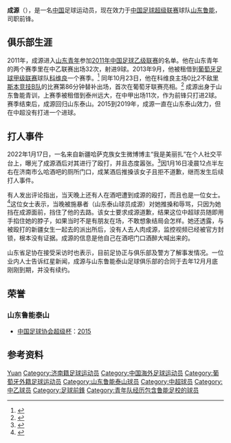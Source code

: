 {{Infobox football biography
| name = 成源
| image =
| caption = 
| fullname = 成源
| birth_date = {{birth date and age|1993|10|8|df=y}}
| birth_place = [[中国|中国]][[山东省|山东省]][[济南市|济南市]]
| height = {{height|m=1.83}}
| position = [[前锋_(足球)|前锋]]
| currentclub =  [[山东鲁能泰山足球俱乐部|山东鲁能]]
| clubnumber = 25
| youthyears1= 
| youthclubs1= [[鲁能泰山足球学校|鲁能泰山足球学校]]
| years1= 2011–2012
| clubs1= [[山东省男子队_(2011年)|山东青年]]
| caps1 = 32 | goals1 = 9
| years2= 2013–2014
| clubs2= → [[科维良足球俱乐部|科维良]] (租借)
| caps2= 3 | goals2 = 0
| years3= 2014–
| clubs3= [[山东鲁能泰山足球俱乐部|山东鲁能]]
| caps3= 13|goals3=0
| years4 = 2019
| clubs4 = → [[淄博蹴鞠|淄博蹴鞠]] (租借)
| caps4 = 11  | goals4 = 9
| years5 = 2020–
| clubs5 = → [[泰州远大|泰州远大]] (租借)
| caps5 = 11  | goals5 = 2
| nationalyears1= 
| nationalteam1=
| nationalcaps1= 
| nationalgoals1= 
| pcupdate = 2020年12月31日
| ntupdate =
}}
'''成源'''（{{bd|1993年|10月8日|catIdx=Cheng, Yuan}}），是一名[[中国|中国]]足球运动员，现在效力于[[中国足球超级联赛|中国足球超级联赛]]球队[[山东鲁能泰山足球俱乐部|山东鲁能]]，司职前锋。

==俱乐部生涯==
2011年，成源进入[[山东省男子队_(2011年)|山东青年]]参加[[2011年中国足球乙级联赛|2011年中国足球乙级联赛]]的名单。他在山东青年的两个赛季里在中乙联赛出场32次，射进9球。2013年9月，他被租借到[[葡萄牙足球甲级联赛|葡萄牙足球甲级联赛]]球队[[科维良足球俱乐部|科维良]]一个赛季。<ref>{{cite web|title=Mercado: OFICIAL - Avançado e médio chineses reforçam plantel do Covilhã|url=http://www.futebol365.pt/noticia/92918/|publisher=futebol365.net|date=2013年9月3日|accessdate=2014年5月3日|archive-date=2014年5月3日|archive-url=https://web.archive.org/web/20140503192859/http://www.futebol365.pt/noticia/92918/|dead-url=no}}</ref> 同年10月23日，他在科维良主场0比2不敌[[里斯本竞技|里斯本竞技B队]]的比赛第86分钟替补出场，首次在葡萄牙联赛亮相。<ref>{{cite web |title=SPORTING COVILHÃ VS. SPORTING CP II  0 - 2 |url=http://uk.soccerway.com/matches/2013/10/23/portugal/liga-de-honra/sc-covilha/sporting-b/1512307/ |publisher=soccerway |accessdate=2014年5月3日 |archive-date=2019年6月29日 |archive-url=https://web.archive.org/web/20190629154522/https://uk.soccerway.com/matches/2013/10/23/portugal/liga-de-honra/sc-covilha/sporting-b/1512307/ |dead-url=no }}</ref>
成源出身于山东鲁能青训，上赛季被租借到泰州远大，在中甲出场11次，作为前锋只打进2球。赛季结束后，成源回归山东泰山。2015到2019年，成源一直在山东泰山效力，但在中超没有打进一个进球。

==打人事件==
2022年1月17日，一名来自新疆哈萨克族女生微博博主“我是美丽扎”在个人社交平台上，曝光了成源酒后对其进行了殴打，并且态度嚣张。<ref>{{Cite web |url=https://weibo.com/u/7717746841 |title=存档副本 |access-date=2022-01-17 |archive-date=2022-01-18 |archive-url=https://web.archive.org/web/20220118204151/https://weibo.com/u/7717746841 |dead-url=no }}</ref>因1月16日凌晨12点半左右在济南市么哈酒吧的厕所门口，成某酒后推搡该女子且拒不道歉，继而发生后续打人事件。

有人发出评论指出，当天晚上还有人在酒吧遭到成源的殴打，而且也是一位女士。<ref>{{Cite web |url=https://www.sohu.com/a/517163075_120706353?scm=1007.68.0.0.0&spm=smpc.content-abroad.fd-d.4.16424568519286qZIkXt |title=存档副本 |access-date=2022-01-17 |archive-date=2022-01-17 |archive-url=https://web.archive.org/web/20220117223551/https://www.sohu.com/a/517163075_120706353?scm=1007.68.0.0.0&spm=smpc.content-abroad.fd-d.4.16424568519286qZIkXt |dead-url=no }}</ref>这位女士表示，当晚被施暴者（山东泰山球员成源）对她推搡和辱骂，只因为她挡在成源面前，挡住了他的去路。该女士要求成源道歉，结果这位中超球员随即用手掐住她的脖子，如果当时不是有朋友在场，不敢想象结局会怎样。她还透露，与被殴打的新疆女生一起去的派出所后，没有人去人肉成源，监控视频已经被官方封锁，根本没有证据。成源的信息是他自己在酒吧门口酒醉大喊出来的。

山东省足协在接受采访时也表示，目前足协正与俱乐部及警方了解事发情况。一位业内人士告诉红星新闻，成源与山东鲁能泰山足球俱乐部的合同于去年12月月底刚刚到期，并没有续约。

== 荣誉 ==
=== 山东鲁能泰山 ===
*[[中国足球协会超级杯|中国足球协会超级杯]]：[[2015年中国足球协会超级杯|2015]]

==参考资料==
{{reflist}}

{{2012年中乙分类名单山东男足}}
{{2015年中超分类名单山东}}
{{2016年中超分类名单山东}}
{{2017年中超分类名单山东}}
{{2018年中超分类名单山东}}
{{2019年中超分类名单山东}}
{{2019年中乙分类名单淄博}}
{{2020年中甲分类名单泰州}}

{{DEFAULTSORT:Cheng, Yuan}}
[[Category:成姓|Yuan]]
[[Category:济南籍足球运动员|Category:济南籍足球运动员]]
[[Category:中国海外足球运动员|Category:中国海外足球运动员]]
[[Category:葡萄牙外籍足球运动员|Category:葡萄牙外籍足球运动员]]
[[Category:山东鲁能泰山球员|Category:山东鲁能泰山球员]]
[[Category:中超球员|Category:中超球员]]
[[Category:中乙球员|Category:中乙球员]]
[[Category:足球前鋒|Category:足球前鋒]]
[[Category:青年队经历包含鲁能足校的球员|Category:青年队经历包含鲁能足校的球员]]